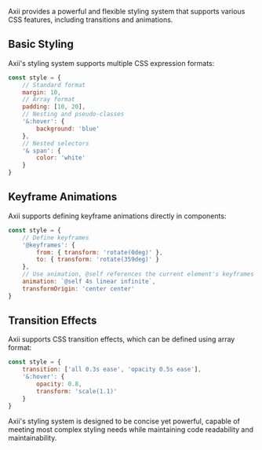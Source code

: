 Axii provides a powerful and flexible styling system that supports various CSS features, including transitions and animations.

## Basic Styling

Axii's styling system supports multiple CSS expression formats:

```jsx
const style = {
    // Standard format
    margin: 10,
    // Array format
    padding: [10, 20],
    // Nesting and pseudo-classes
    '&:hover': {
        background: 'blue'
    },
    // Nested selectors
    '& span': {
        color: 'white'
    }
}
```

## Keyframe Animations

Axii supports defining keyframe animations directly in components:

```jsx
const style = {
    // Define keyframes
    '@keyframes': {
        from: { transform: 'rotate(0deg)' },
        to: { transform: 'rotate(359deg)' }
    },
    // Use animation, @self references the current element's keyframes
    animation: `@self 4s linear infinite`,
    transformOrigin: 'center center'
}
```

## Transition Effects

Axii supports CSS transition effects, which can be defined using array format:

```jsx
const style = {
    transition: ['all 0.3s ease', 'opacity 0.5s ease'],
    '&:hover': {
        opacity: 0.8,
        transform: 'scale(1.1)'
    }
}
```

Axii's styling system is designed to be concise yet powerful, capable of meeting most complex styling needs while maintaining code readability and maintainability. 